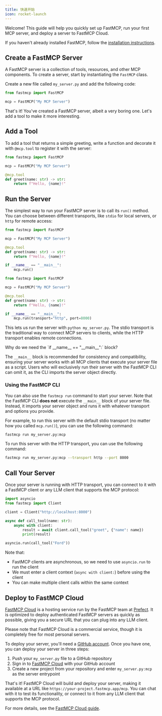 ```yaml
---
title: 快速开始
icon: rocket-launch
---
```


Welcome! This guide will help you quickly set up FastMCP, run your first MCP server, and deploy a server to FastMCP Cloud.

If you haven't already installed FastMCP, follow the [installation instructions](/zh/getting-started/installation).

## Create a FastMCP Server

A FastMCP server is a collection of tools, resources, and other MCP components. To create a server, start by instantiating the `FastMCP` class.

Create a new file called `my_server.py` and add the following code:

```python my_server.py
from fastmcp import FastMCP

mcp = FastMCP("My MCP Server")
```


That's it! You've created a FastMCP server, albeit a very boring one. Let's add a tool to make it more interesting.


## Add a Tool

To add a tool that returns a simple greeting, write a function and decorate it with `@mcp.tool` to register it with the server:

```python my_server.py {5-7}
from fastmcp import FastMCP

mcp = FastMCP("My MCP Server")

@mcp.tool
def greet(name: str) -> str:
    return f"Hello, {name}!"
```


## Run the Server

The simplest way to run your FastMCP server is to call its `run()` method. You can choose between different transports, like `stdio` for local servers, or `http` for remote access:

<CodeGroup>

```python my_server.py (stdio) {9, 10}
from fastmcp import FastMCP

mcp = FastMCP("My MCP Server")

@mcp.tool
def greet(name: str) -> str:
    return f"Hello, {name}!"

if __name__ == "__main__":
    mcp.run()
```

```python my_server.py (HTTP) {9, 10}
from fastmcp import FastMCP

mcp = FastMCP("My MCP Server")

@mcp.tool
def greet(name: str) -> str:
    return f"Hello, {name}!"

if __name__ == "__main__":
    mcp.run(transport="http", port=8000)
```

</CodeGroup>

This lets us run the server with `python my_server.py`. The stdio transport is the traditional way to connect MCP servers to clients, while the HTTP transport enables remote connections.

<Tip>
Why do we need the `if __name__ == "__main__":` block?

The `__main__` block is recommended for consistency and compatibility, ensuring your server works with all MCP clients that execute your server file as a script. Users who will exclusively run their server with the FastMCP CLI can omit it, as the CLI imports the server object directly.
</Tip>

### Using the FastMCP CLI

You can also use the `fastmcp run` command to start your server. Note that the FastMCP CLI **does not** execute the `__main__` block of your server file. Instead, it imports your server object and runs it with whatever transport and options you provide.

For example, to run this server with the default stdio transport (no matter how you called `mcp.run()`), you can use the following command:
```bash
fastmcp run my_server.py:mcp
```

To run this server with the HTTP transport, you can use the following command:
```bash
fastmcp run my_server.py:mcp --transport http --port 8000
```

## Call Your Server

Once your server is running with HTTP transport, you can connect to it with a FastMCP client or any LLM client that supports the MCP protocol:

```python my_client.py
import asyncio
from fastmcp import Client

client = Client("http://localhost:8000")

async def call_tool(name: str):
    async with client:
        result = await client.call_tool("greet", {"name": name})
        print(result)

asyncio.run(call_tool("Ford"))
```

Note that:
- FastMCP clients are asynchronous, so we need to use `asyncio.run` to run the client
- We must enter a client context (`async with client:`) before using the client
- You can make multiple client calls within the same context

## Deploy to FastMCP Cloud


[FastMCP Cloud](https://fastmcp.cloud) is a hosting service run by the FastMCP team at [Prefect](https://www.prefect.io/fastmcp). It is optimized to deploy authenticated FastMCP servers as quickly as possible, giving you a secure URL that you can plug into any LLM client.

<Info>
Please note that FastMCP Cloud is a commercial service, though it is completely free for most personal servers.
</Info>

To deploy your server, you'll need a [GitHub account](https://github.com). Once you have one, you can deploy your server in three steps:

1. Push your `my_server.py` file to a GitHub repository
2. Sign in to [FastMCP Cloud](https://fastmcp.cloud) with your GitHub account
3. Create a new project from your repository and enter `my_server.py:mcp` as the server entrypoint

That's it! FastMCP Cloud will build and deploy your server, making it available at a URL like `https://your-project.fastmcp.app/mcp`. You can chat with it to test its functionality, or connect to it from any LLM client that supports the MCP protocol.

For more details, see the [FastMCP Cloud guide](/zh/deployment/fastmcp-cloud).